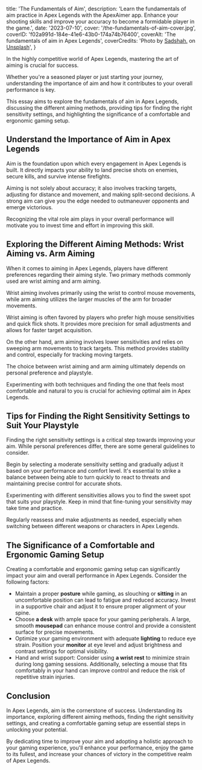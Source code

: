   title: 'The Fundamentals of Aim',
  description:
    'Learn the fundamentals of aim practice in Apex Legends with the ApexAimer app. Enhance your shooting skills and improve your accuracy to become a formidable player in the game.',
  date: '2023-07-10',
  cover: '/the-fundamentals-of-aim-cover.jpg',
  coverID: 'f02a991d-184e-41e6-43b0-174a74b76400',
  coverAlt: 'The fundamentals of aim in Apex Legends',
  coverCredits:
    'Photo by <a href="https://unsplash.com/@thesadshah?utm_source=unsplash&utm_medium=referral&utm_content=creditCopyText" rel="nofollow" target="_blank">Sadshah.</a> on <a href="https://unsplash.com/photos/QezGvR4IdvE?utm_source=unsplash&utm_medium=referral&utm_content=creditCopyText" rel="nofollow" target="_blank">Unsplash</a>',
}

In the highly competitive world of Apex Legends,
mastering the art of aiming is crucial for success.

Whether you're a seasoned player or just starting your journey,
understanding the importance of aim and how it contributes
to your overall performance is key.

This essay aims to explore the fundamentals of aim in Apex Legends,
discussing the different aiming methods, providing tips for finding
the right sensitivity settings, and highlighting the significance of
a comfortable and ergonomic gaming setup.

## Understand the Importance of Aim in Apex Legends

Aim is the foundation upon which every engagement
in Apex Legends is built. It directly impacts your ability
to land precise shots on enemies, secure kills,
and survive intense firefights.

Aiming is not solely about accuracy;
it also involves tracking targets, adjusting for distance and movement,
and making split-second decisions. A strong aim can give you the edge
needed to outmaneuver opponents and emerge victorious.

Recognizing the vital role aim plays in your overall performance
will motivate you to invest time and effort in improving this skill.

## Exploring the Different Aiming Methods: Wrist Aiming vs. Arm Aiming

When it comes to aiming in Apex Legends, players have different preferences
regarding their aiming style. Two primary methods commonly used are wrist
aiming and arm aiming.

Wrist aiming involves primarily using the wrist
to control mouse movements, while arm aiming utilizes the larger muscles of
the arm for broader movements.

Wrist aiming is often favored by players who prefer high mouse sensitivities and
quick flick shots. It provides more precision for small adjustments and allows
for faster target acquisition.

On the other hand, arm aiming involves lower
sensitivities and relies on sweeping arm movements to track targets.
This method provides stability and control, especially for tracking moving targets.

The choice between wrist aiming and arm aiming ultimately depends on
personal preference and playstyle.

Experimenting with both techniques and
finding the one that feels most comfortable and natural to you is crucial
for achieving optimal aim in Apex Legends.

## Tips for Finding the Right Sensitivity Settings to Suit Your Playstyle

Finding the right sensitivity settings is a critical step towards
improving your aim. While personal preferences differ, there are
some general guidelines to consider.

Begin by selecting a moderate
sensitivity setting and gradually adjust it based on your performance
and comfort level. It's essential to strike a balance between being
able to turn quickly to react to threats and maintaining precise
control for accurate shots.

Experimenting with different sensitivities allows you to find the sweet
spot that suits your playstyle. Keep in mind that fine-tuning your sensitivity
may take time and practice.

Regularly reassess and make adjustments as needed,
especially when switching between different weapons or characters in Apex Legends.

## The Significance of a Comfortable and Ergonomic Gaming Setup

Creating a comfortable and ergonomic gaming setup can significantly
impact your aim and overall performance in Apex Legends. Consider the following factors:

- Maintain a proper **posture** while gaming,
  as slouching or **sitting** in an uncomfortable position can lead
  to fatigue and reduced accuracy. Invest in a supportive chair
  and adjust it to ensure proper alignment of your spine.
- Choose **a desk** with ample space for your
  gaming peripherals. A large, smooth **mousepad** can enhance mouse
  control and provide a consistent surface for precise movements.
- Optimize your gaming environment
  with adequate **lighting** to reduce eye strain. Position your **monitor**
  at eye level and adjust brightness and contrast settings for optimal visibility.
- Hand and wrist support: Consider using **a wrist rest** to minimize
  strain during long gaming sessions. Additionally, selecting a mouse
  that fits comfortably in your hand can improve control and reduce
  the risk of repetitive strain injuries.

## Conclusion

In Apex Legends, aim is the cornerstone of success.
Understanding its importance, exploring different aiming methods,
finding the right sensitivity settings, and creating a comfortable
gaming setup are essential steps in unlocking your potential.

By dedicating time to improve your aim and adopting a holistic approach
to your gaming experience, you'll enhance your performance, enjoy the
game to its fullest, and increase your chances of victory in the
competitive realm of Apex Legends.
